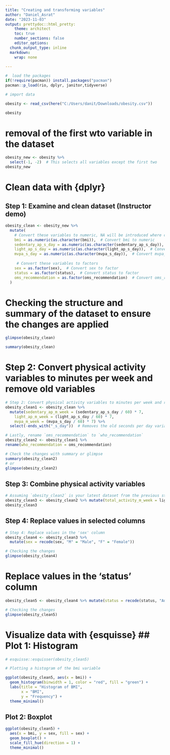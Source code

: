 ---
title: "Creating and transforming variables"
author: "Daniel_Asrat"
date: "2023-11-03"
output: prettydoc::html_pretty:
    theme: architect
    toc: true
    number_sections: false 
    editor_options: 
  chunk_output_type: inline
  markdown: 
    wrap: none
    
---
```{r warning=FALSE}
#  load the packages 
if(!require(pacman)) install.packages("pacman")   
pacman::p_load(rio, dplyr, janitor,tidyverse)

```

```{r}
# import data

obesity <- read_csv(here("C:/Users/danit/Downloads/obesity.csv"))

obesity

```

# removal of the first wto variable in the dataset

```{r}
obesity_new <- obesity %>%
  select(-1, -2)  # This selects all variables except the first two
obesity_new
```

# Clean data with {dplyr}

## **Step 1**: Examine and clean dataset (Instructor demo)

```{r, warning=FALSE}
obesity_clean <- obesity_new %>%
  mutate(
    # Convert these variables to numeric, NA will be introduced where conversion is not possible
    bmi = as.numeric(as.character(bmi)),  # Convert bmi to numeric
    sedentary_ap_s_day = as.numeric(as.character(sedentary_ap_s_day)),  # Convert sedentary_ap_s_day to numeric
    light_ap_s_day = as.numeric(as.character(light_ap_s_day)),  # Convert light_ap_s_day to numeric
    mvpa_s_day = as.numeric(as.character(mvpa_s_day)),  # Convert mvpa_s_day to numeric
    
     # Convert these variables to factors
    sex = as.factor(sex),  # Convert sex to factor
    status = as.factor(status),  # Convert status to factor
    oms_recommendation = as.factor(oms_recommendation)  # Convert oms_recommendation to factor
  ) 
```

# Checking the structure and summary of the dataset to ensure the changes are applied
```{r}
glimpse(obesity_clean)

summary(obesity_clean)

```

# Step 2: Convert physical activity variables to minutes per week and remove old variables

```{r}
# Step 2: Convert physical activity variables to minutes per week and remove old variables
obesity_clean1 <- obesity_clean %>%
  mutate(sedentary_ap_m_week = (sedentary_ap_s_day / 60) * 7,
    light_ap_m_week = (light_ap_s_day / 60) * 7,
    mvpa_m_week = (mvpa_s_day / 60) * 7) %>%
  select(-ends_with("_s_day"))  # Removes the old seconds per day variables

# Lastly, rename `oms_recommendation` to `who_recommendation`
obesity_clean2 <- obesity_clean1 %>%
rename(who_recommendation = oms_recommendation)
```


```{r}
# Check the changes with summary or glimpse
summary(obesity_clean2)
# or
glimpse(obesity_clean2)
```

## **Step 3**: Combine physical activity variables

```{r}
# Assuming `obesity_clean2` is your latest dataset from the previous step
obesity_clean3 <- obesity_clean2 %>% mutate(total_activity_m_week = light_ap_m_week + mvpa_m_week)
obesity_clean3
```

## **Step 4**: Replace values in selected columns

```{r}
# Step 4: Replace values in the 'sex' column
obesity_clean4 <- obesity_clean3 %>%
  mutate(sex = recode(sex, "M" = "Male", "F" = "Female"))

# Checking the changes
glimpse(obesity_clean4)
```
# Replace values in the 'status' column

```{r}
obesity_clean5 <- obesity_clean4 %>% mutate(status = recode(status, "Adulte" = "Adult", "Enfant" = "Child"))

# Checking the changes
glimpse(obesity_clean5)
```

# Visualize data with {esquisse} ## **Plot 1**: Histogram
```{r}
# esquisse::esquisser(obesity_clean5)

# Plotting a histogram of the bmi variable

ggplot(obesity_clean5, aes(x = bmi)) + 
  geom_histogram(binwidth = 1, color = "red", fill = "green") +
  labs(title = "Histogram of BMI",
       x = "BMI",
       y = "Frequency") +
  theme_minimal()
```

## **Plot 2**: Boxplot
```{r}
ggplot(obesity_clean5) +
  aes(x = bmi, y = sex, fill = sex) +
  geom_boxplot() +
  scale_fill_hue(direction = 1) +
  theme_minimal()
```
















